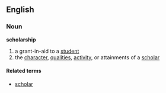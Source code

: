 ==English==
===Noun===
'''scholarship'''

#a grant-in-aid to a [[student]]
#the [[character]], [[qualities]], [[activity]], or attainments of a [[scholar]]

====Related terms====
*[[scholar]]